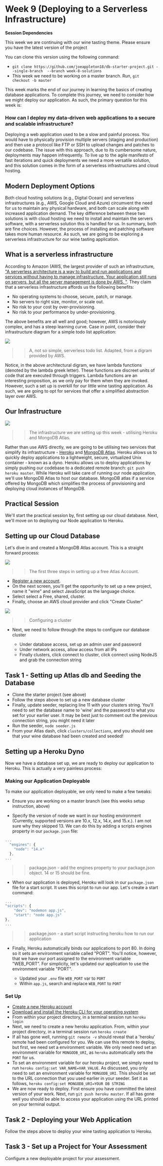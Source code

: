 


  
  # Week 9 (Deploying to a Serverless Infrastructure)

  <MuiAlert severity="warning">
  <AlertTitle>
    <strong> Session Dependencies  </strong>
  </AlertTitle>
   
  This week we are continuing with our wine tasting theme. Please ensure you have the latest version 
  of the project
   
  You can clone this version using the following command:
  
  - `git clone https://github.com/joeappleton18/db-starter-project.git --single-branch  --branch week-8-solutions`
  - This week we need to be working on a master branch. Run, `git checkout -b master`
</MuiAlert>

This week marks the end of our journey in learning the basics of creating database applications. To complete this journey, we need to consider how we might deploy our application.  As such, the primary question for this week is:

### How can I deploy my data-driven web applications to a secure and scalable infrastructure?

Deploying a web application used to be a slow and painful process. You would have to physically provision multiple servers (staging and production) and then use a protocol like FTP or SSH to upload changes and patches to our codebase.  The issue with this approach, due to its cumbersome nature, deployments may happen infrequently. To live up to the agile manifesto of fast iterations and quick deployments we need a more versatile solution, and this solution comes in the form of a serverless infrastructures and cloud hosting.

## Modern Deployment Options 

Both cloud hosting solutions (e.g., Digital Ocean) and serverless infrastructures  (e.g., AWS, Google Cloud and Azure)  circumvent the need for us to maintain any physical hardware, and both can scale along with increased application demand. The key difference between these two solutions is with cloud hosting we need to install and maintain the servers software, with a serverless solution this is handled for us. In summary, both are fine choices. However, the process of installing and patching software takes more human resource. As such, we are going to be exploring a serverless infrastructure for our wine tasting application. 

## What is a serverless infrastructure  

According to Amazon (AWS, the largest provider of such an infrastructure, ["A serverless architecture is a way to build and run applications and services without having to manage infrastructure. Your application still runs on servers, but all the server management is done by AWS. "](https://aws.amazon.com/lambda/serverless-architectures-learn-more/). They claim that a serverless infrastructure affords us the following benefits:

- No operating systems to choose, secure, patch, or manage.
- No servers to right size, monitor, or scale out.
- No risk to your cost by over-provisioning.
- No risk to your performance by under-provisioning.

The above benefits are all well and good; however, AWS is notoriously complex, and has a steep learning curve. Case in point, consider their infrastructure diagram for a simple todo list application:


<img src={aws} />

>> A, not so simple, serverless todo list. Adapted, from a digram provided by AWS.

Notice, in the above architectural digram, we have lambda functions (denoted by the lambda greek letter). These functions are discreet units of code that are executed through triggers. Lambda functions are an interesting proposition, as we only pay for them when they are invoked. However, such a set up is overkill for our little wine tasting application. As such, we are going to opt for services that offer a simplified abstraction layer over AWS. 

## Our Infrastructure

<img src={wine} />

>> The infrastructure we are setting up this week - utilising Heroku and MongoDB Atlas.

Rather than use AWS directly, we are going to be utilising two services that simplify its infrastructure - [Heroku](https://devcenter.heroku.com/) and [MongoDB Atlas](https://www.mongodb.com/cloud/atlas/register). Heroku allows us to quickly deploy  applications to a lightweight, secure, virtualized Unix container - known as a dyno. Heroku allows us to deploy applications by simply pushing our codebase to a dedicated remote branch: `git push heroku master`.  While Heroku will take care of running our node application, we'll use MongoDB Atlas to host our database. MongoDB atlas if a service offered by MongoDB which simplifies the process of provisioning and deploying cloud instances of MongoDB. 

## Practical Session 

We'll start the practical session by, first setting up our cloud database. Next, we'll move on to deploying our Node application to Heroku.

## Setting up our Cloud Database 

Let's dive in and created a MongoDB Atlas account. This is a straight forward process:

<img src={settingUpFreeAccount} />

>> The first three steps in setting up a free Atlas Account.

- [Register a new account](https://www.mongodb.com/cloud/atlas/register).
- On the next screen, you'll get the opportunity to set up a new project, name it "wine" and select JavaScript as the language choice. 
- Select select a Free, shared, cluster.
- Finally, choose an AWS cloud provider and click "Create Cluster"


<img src={configCluster} />

>> Configuring a cluster

- Next, we need to follow through the steps to configure our database cluster

    -   Under database access, set up an admin user and password 
    -   Under network access, allow access from all IPs
    -   Finally clusters, click connect to cluster, click connect using NodeJS and grab the  connection string 
    

## Task 1 - Setting up Atlas db and Seeding the Database 

- Clone the starter project (see above)
- Follow the steps above to set up a new database cluster
- Finally, update seeder, replacing line 11 with your clusters string. You'll need to set the database name to 'wine' and the password to what you set for your earlier user. It may be best just to comment out the previous connection string, you might need it later
- Run the seeder, `node seeder.js`
- From your Atlas dash, click `clusters/collections`, and you should see that your wine database had been created and seeded!

## Setting up a Heroku Dyno

Now we have a database set up, we are ready to deploy our application to Heroku. This is actually a very painless process: 

### Making our Application Deployable

To make our application deployable, we only need to make a few tweaks:

- Ensure you are working on a master branch (see this weeks setup instruction, above)

- Specify the version of node we want in our hosting environment (Currently, supported versions are 10.x, 12.x, 14.x, and 15.x.). I am not sure why they skipped 13. We can do this by adding a scripts engines property in our `package.json` file:

```JavaScript
...
  "engines": {
    "node": "14.x"
  },
...
```
>> package.json -  add the engines property to your package.json object. 14 or 15 should be fine.

- When our application is deployed, Heroku will look in our `package.json` file for a start script. It uses this script to run our app. Let's create a start command:

```JavaScript
...
"scripts": {
    "dev": "nodemon app.js",
    "start": "node app.js"
},
...
```
>> package.json -  a start script instructing heroku how to run our application

- Finally, Heroku automatically binds our applications to port 80. In doing so it sets an environment variable called "PORT". You'll notice, however, that we have our port assigned to the environment variable "WEB_PORT". For simplicity, let's updated our application to use the environment variable "PORT".

    - Updated your `.env` file `WEB_PORT` var to `PORT`
    - Within `app.js`, search and replace `WEB_PORT` to `PORT` 

### Set Up

- [Create a new Heroku account](https://signup.heroku.com/signup/dc)
- [Download and install the Heroku CLI for your operating system](https://devcenter.heroku.com/articles/heroku-cli#download-and-install)
- From within your project directory, in a terminal session run  `heroku login` 
- Next, we need to create a new heroku application. From, within your project directory, in a terminal session run  `heroku create` 
- If all has gone well, running `git remote -v` should reveal that a 'heroku' remote had been configured for you. We can use this remote to deploy, but first, we need set a environment variable. We only need need set an environment variable for `MONGODB_URI`, as `heroku` automatically sets the `PORT` for us.  
- To set an environment variable for our heroku project, we simply need to run `heroku config:set VAR_NAME=VAR_VALUE`. As discussed, you only need to set an environment variable for `MONGODB_URI`. This should be set to the URL connection that you used earlier in your seeder. Set it as follows, `heroku config:set MONGODB_URI=YOUR DB STRING`
- We are now ready to deploy. First ensure you have committed the latest version of your work. Next, run `git push heroku master`. If all has gone well you should be able to access your application using the URL printed on your terminal output.

## Task 2 - Deploying your Web Application

Follow the steps above to deploy your wine tasting application to Heroku.

## Task 3 - Set up a Project for Your Assessment

Configure a new deployable project for your assessment. 










